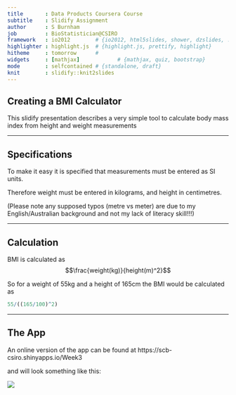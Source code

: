 ```yaml
---
title       : Data Products Coursera Course
subtitle    : Slidify Assignment
author      : S Burnham
job         : BioStatistician@CSIRO
framework   : io2012        # {io2012, html5slides, shower, dzslides, ...}
highlighter : highlight.js  # {highlight.js, prettify, highlight}
hitheme     : tomorrow      # 
widgets     : [mathjax]            # {mathjax, quiz, bootstrap}
mode        : selfcontained # {standalone, draft}
knit        : slidify::knit2slides
---
```




## Creating a BMI Calculator



This slidify presentation describes a very simple tool to calculate body mass index from height and weight measurements

---


## Specifications



To make it easy it is specified that measurements must be entered as SI units.



Therefore weight must be entered in kilograms, and height in centimetres. 



(Please note any supposed typos (metre vs meter) are due to my English/Australian background and not my lack of literacy skill!!!)

---

## Calculation



BMI is calculated as $$\frac{weight(kg)}{height(m)^2}$$



So for a weight of 55kg and a height of 165cm the BMI would be calculated as 



```r
55/((165/100)^2)
```






---

## The App

An online version of the app can be found at https://scb-csiro.shinyapps.io/Week3

and will look something like this:

<img src="./assets/img/Picture1.png" />
